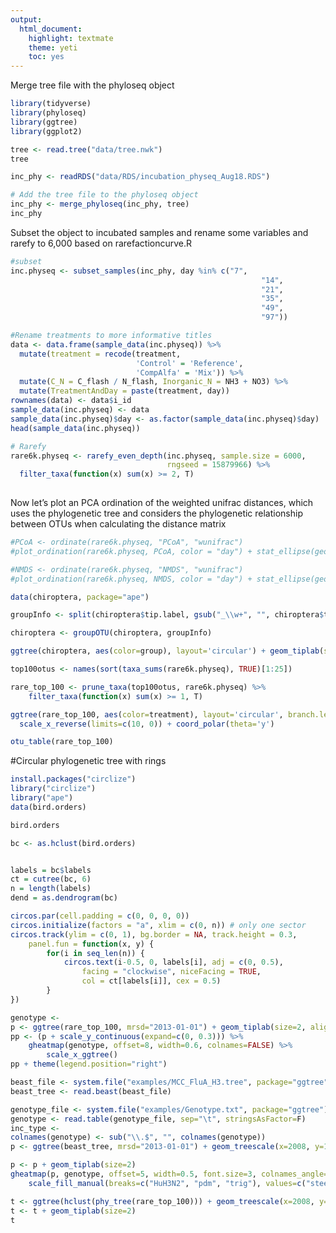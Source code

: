 ```yaml
---
output: 
  html_document: 
    highlight: textmate
    theme: yeti
    toc: yes
---
```


Merge tree file with the phyloseq object
```r
library(tidyverse)
library(phyloseq)
library(ggtree)
library(ggplot2)

tree <- read.tree("data/tree.nwk")
tree

inc_phy <- readRDS("data/RDS/incubation_physeq_Aug18.RDS")

# Add the tree file to the phyloseq object
inc_phy <- merge_phyloseq(inc_phy, tree)
inc_phy
```

Subset the object to incubated samples and rename some variables and rarefy to 6,000 based on 
rarefactioncurve.R
```r

#subset
inc.physeq <- subset_samples(inc_phy, day %in% c("7",
                                                        "14",
                                                        "21",
                                                        "35",
                                                        "49",
                                                        "97"))

#Rename treatments to more informative titles
data <- data.frame(sample_data(inc.physeq)) %>%
  mutate(treatment = recode(treatment,
                            'Control' = 'Reference',
                            'CompAlfa' = 'Mix')) %>%
  mutate(C_N = C_flash / N_flash, Inorganic_N = NH3 + NO3) %>%
  mutate(TreatmentAndDay = paste(treatment, day))
rownames(data) <- data$i_id
sample_data(inc.physeq) <- data
sample_data(inc.physeq)$day <- as.factor(sample_data(inc.physeq)$day)
head(sample_data(inc.physeq))

# Rarefy
rare6k.physeq <- rarefy_even_depth(inc.physeq, sample.size = 6000,
                                   rngseed = 15879966) %>%
  filter_taxa(function(x) sum(x) >= 2, T) 
  
```

Now let's plot an PCA ordination of the weighted unifrac distances, which uses the phylogenetic tree and considers the phylogenetic relationship between OTUs when calculating the distance matrix
```r
#PCoA <- ordinate(rare6k.physeq, "PCoA", "wunifrac")
#plot_ordination(rare6k.physeq, PCoA, color = "day") + stat_ellipse(geom = "polygon", type = "norm", alpha = 0.2, aes(fill = day))
```
```r
#NMDS <- ordinate(rare6k.physeq, "NMDS", "wunifrac")
#plot_ordination(rare6k.physeq, NMDS, color = "day") + stat_ellipse(geom = "polygon", type = "norm", alpha = 0.2, aes(fill = day))
```

```r
data(chiroptera, package="ape")

groupInfo <- split(chiroptera$tip.label, gsub("_\\w+", "", chiroptera$tip.label))

chiroptera <- groupOTU(chiroptera, groupInfo)

ggtree(chiroptera, aes(color=group), layout='circular') + geom_tiplab(size=1, aes(angle=angle))

top100otus <- names(sort(taxa_sums(rare6k.physeq), TRUE)[1:25])

rare_top_100 <- prune_taxa(top100otus, rare6k.physeq) %>%
    filter_taxa(function(x) sum(x) >= 1, T) 

ggtree(rare_top_100, aes(color=treatment), layout='circular', branch.length = 'none') + geom_tiplab(size=1, aes(angle=angle)) +
  scale_x_reverse(limits=c(10, 0)) + coord_polar(theta='y')

otu_table(rare_top_100)
```
   
#Circular phylogenetic tree with rings
```r
install.packages("circlize")
library("circlize")
library("ape")
data(bird.orders)

bird.orders

bc <- as.hclust(bird.orders)


labels = bc$labels
ct = cutree(bc, 6)
n = length(labels)
dend = as.dendrogram(bc)
```
```r
circos.par(cell.padding = c(0, 0, 0, 0))
circos.initialize(factors = "a", xlim = c(0, n)) # only one sector
circos.track(ylim = c(0, 1), bg.border = NA, track.height = 0.3, 
    panel.fun = function(x, y) {
        for(i in seq_len(n)) {
            circos.text(i-0.5, 0, labels[i], adj = c(0, 0.5), 
                facing = "clockwise", niceFacing = TRUE,
                col = ct[labels[i]], cex = 0.5)
        }
})
```
```r
genotype <- 
p <- ggtree(rare_top_100, mrsd="2013-01-01") + geom_tiplab(size=2, align=TRUE, linesize=.5) + theme_tree2()
pp <- (p + scale_y_continuous(expand=c(0, 0.3))) %>%
    gheatmap(genotype, offset=8, width=0.6, colnames=FALSE) %>%
        scale_x_ggtree()
pp + theme(legend.position="right")
```
```r
beast_file <- system.file("examples/MCC_FluA_H3.tree", package="ggtree")
beast_tree <- read.beast(beast_file)

genotype_file <- system.file("examples/Genotype.txt", package="ggtree")
genotype <- read.table(genotype_file, sep="\t", stringsAsFactor=F)
inc_type <- 
colnames(genotype) <- sub("\\.$", "", colnames(genotype))
p <- ggtree(beast_tree, mrsd="2013-01-01") + geom_treescale(x=2008, y=1, offset=2)

p <- p + geom_tiplab(size=2)
gheatmap(p, genotype, offset=5, width=0.5, font.size=3, colnames_angle=-45, hjust=0) +
    scale_fill_manual(breaks=c("HuH3N2", "pdm", "trig"), values=c("steelblue", "firebrick", "darkgreen"))
```

```r
t <- ggtree(hclust(phy_tree(rare_top_100))) + geom_treescale(x=2008, y=1, offset=2)
t <- t + geom_tiplab(size=2)
t
```



